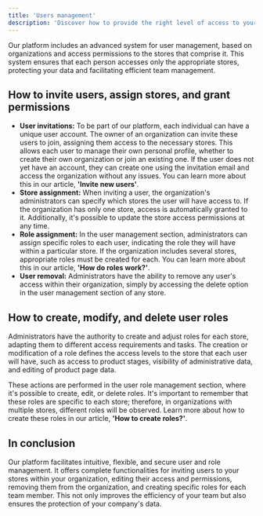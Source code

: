 ```yaml
---
title: 'Users management'
description: 'Discover how to provide the right level of access to your store.'
---
```


Our platform includes an advanced system for user management, based on organizations and access permissions to the stores that comprise it. This system ensures that each person accesses only the appropriate stores, protecting your data and facilitating efficient team management.

## How to invite users, assign stores, and grant permissions

- **User invitations:** To be part of our platform, each individual can have a unique user account. The owner of an organization can invite these users to join, assigning them access to the necessary stores. This allows each user to manage their own personal profile, whether to create their own organization or join an existing one. If the user does not yet have an account, they can create one using the invitation email and access the organization without any issues. You can learn more about this in our article, **'Invite new users'**.
- **Store assignment:** When inviting a user, the organization's administrators can specify which stores the user will have access to. If the organization has only one store, access is automatically granted to it. Additionally, it's possible to update the store access permissions at any time.
- **Role assignment:** In the user management section, administrators can assign specific roles to each user, indicating the role they will have within a particular store. If the organization includes several stores, appropriate roles must be created for each. You can learn more about this in our article, **'How do roles work?'**.
- **User removal:** Administrators have the ability to remove any user's access within their organization, simply by accessing the delete option in the user management section of any store.

## How to create, modify, and delete user roles

Administrators have the authority to create and adjust roles for each store, adapting them to different access requirements and tasks. The creation or modification of a role defines the access levels to the store that each user will have, such as access to product stages, visibility of administrative data, and editing of product page data.

These actions are performed in the user role management section, where it's possible to create, edit, or delete roles. It's important to remember that these roles are specific to each store; therefore, in organizations with multiple stores, different roles will be observed. Learn more about how to create these roles in our article, **'How to create roles?'**.

## In conclusion

Our platform facilitates intuitive, flexible, and secure user and role management. It offers complete functionalities for inviting users to your stores within your organization, editing their access and permissions, removing them from the organization, and creating specific roles for each team member. This not only improves the efficiency of your team but also ensures the protection of your company's data.